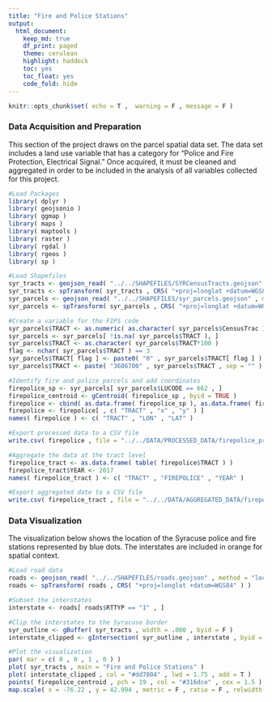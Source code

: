 ```yaml
---
title: "Fire and Police Stations"
output:
  html_document:
    keep_md: true
    df_print: paged
    theme: cerulean
    highlight: haddock
    toc: yes
    toc_float: yes
    code_fold: hide
---
```


```r
knitr::opts_chunk$set( echo = T ,  warning = F , message = F )
```

### Data Acquisition and Preparation
This section of the project draws on the parcel spatial data set. The data set includes a land use variable that has a category for "Police and Fire Protection, Electrical Signal." Once acquired, it must be cleaned and aggregated in order to be included in the analysis of all variables collected for this project. 
```r
#Load Packages
library( dplyr )
library( geojsonio )
library( ggmap )
library( maps )
library( maptools )
library( raster )
library( rgdal )
library( rgeos )
library( sp )

#Load Shapefiles
syr_tracts <- geojson_read( "../../SHAPEFILES/SYRCensusTracts.geojson" , method = "local" , what = "sp" )
syr_tracts <- spTransform( syr_tracts , CRS( "+proj=longlat +datum=WGS84" ) )
syr_parcels <- geojson_read( "../../SHAPEFILES/syr_parcels.geojson" , method = "local" , what = "sp" )
syr_parcels <- spTransform( syr_parcels , CRS( "+proj=longlat +datum=WGS84" ) )

#Create a variable for the FIPS code
syr_parcels$TRACT <- as.numeric( as.character( syr_parcels$CensusTrac ) )
syr_parcels <- syr_parcels[ !is.na( syr_parcels$TRACT ), ]
syr_parcels$TRACT <- as.character( syr_parcels$TRACT*100 )
flag <- nchar( syr_parcels$TRACT ) == 3
syr_parcels$TRACT[ flag ] <- paste0( "0" , syr_parcels$TRACT[ flag ] )
syr_parcels$TRACT <- paste( "3606700" , syr_parcels$TRACT , sep = "" )

#Identify fire and police parcels and add coordinates
firepolice_sp <- syr_parcels[ syr_parcels$LUCODE == 662 , ]
firepolice_centroid <- gCentroid( firepolice_sp , byid = TRUE )
firepolice <- cbind( as.data.frame( firepolice_sp ), as.data.frame( firepolice_centroid ) )
firepolice <- firepolice[ , c( "TRACT" , "x" , "y" ) ]
names( firepolice ) <- c( "TRACT" , "LON" , "LAT" )

#Export processed data to a CSV file
write.csv( firepolice , file = "../../DATA/PROCESSED_DATA/firepolice_processed.csv" , row.names = F )

#Aggregate the data at the tract level
firepolice_tract <- as.data.frame( table( firepolice$TRACT ) )
firepolice_tract$YEAR <- 2017
names( firepolice_tract ) <- c( "TRACT" , "FIREPOLICE" , "YEAR" )

#Export aggregated date to a CSV file
write.csv( firepolice_tract , file = "../../DATA/AGGREGATED_DATA/firepolice_aggregated.csv" , row.names = F )
```

### Data Visualization
The visualization below shows the location of the Syracuse police and fire stations represented by blue dots.  The interstates are included in orange for spatial context.
```r
#Load road data
roads <- geojson_read( "../../SHAPEFILES/roads.geojson" , method = "local" , what = "sp" )
roads <- spTransform( roads , CRS( "+proj=longlat +datum=WGS84" ) )

#Subset the interstates
interstate <- roads[ roads$RTTYP == "I" , ]

#Clip the interstates to the Syracuse border
syr_outline <- gBuffer( syr_tracts , width = .000 , byid = F )
interstate_clipped <- gIntersection( syr_outline , interstate , byid = TRUE , drop_lower_td = TRUE)

#Plot the visualization
par( mar = c( 0 , 0 , 1 , 0 ) )
plot( syr_tracts , main = "Fire and Police Stations" )
plot( interstate_clipped , col = "#dd7804" , lwd = 1.75 , add = T )
points( firepolice_centroid , pch = 19 , col = "#316dce" , cex = 1.5 )
map.scale( x = -76.22 , y = 42.994 , metric = F , ratio = F , relwidth = 0.1 , cex = 1 )
```
